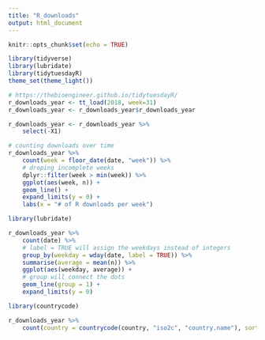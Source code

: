 ```yaml
---
title: "R_downloads"
output: html_document
---
```


```r
knitr::opts_chunk$set(echo = TRUE)
```

```r
library(tidyverse)
library(lubridate)
library(tidytuesdayR)
theme_set(theme_light())

# https://thebioengineer.github.io/tidytuesdayR/
r_downloads_year <- tt_load(2018, week=31)
r_downloads_year <- r_downloads_year$r_downloads_year

r_downloads_year <- r_downloads_year %>% 
    select(-X1)
```

```r
# counting downloads over time
r_downloads_year %>% 
    count(week = floor_date(date, "week")) %>% 
    # droping incomplete weeks
    dplyr::filter(week > min(week)) %>% 
    ggplot(aes(week, n)) +
    geom_line() +
    expand_limits(y = 0) +
    labs(x = "# of R downloads per week")
```

```r
library(lubridate)

r_downloads_year %>% 
    count(date) %>% 
    # label = TRUE will assign the weekdays instead of integers
    group_by(weekday = wday(date, label = TRUE)) %>% 
    summarise(average = mean(n)) %>% 
    ggplot(aes(weekday, average)) +
    # group will connect the dots
    geom_line(group = 1) +
    expand_limits(y = 0)
```

```r
library(countrycode)

r_downloads_year %>% 
    count(country = countrycode(country, "iso2c", "country.name"), sort = TRUE)
```



